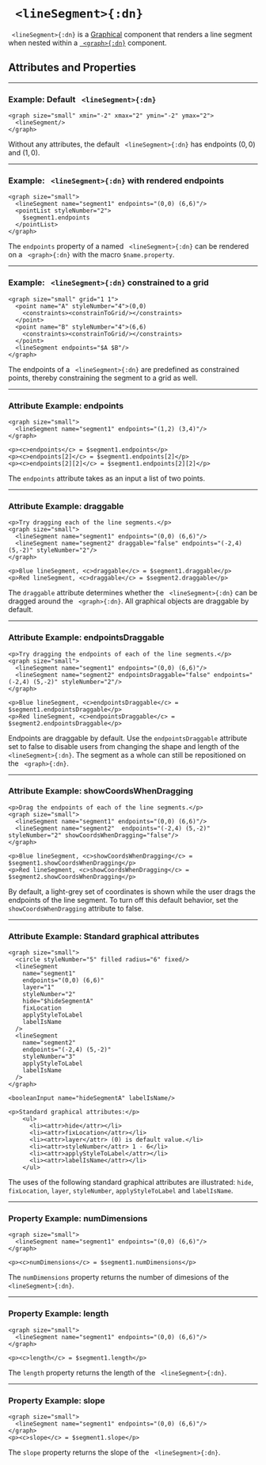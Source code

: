 


# ` <lineSegment>{:dn}`

` <lineSegment>{:dn}` is a [Graphical](../document_structure/essentialConcepts#component-types)
component that renders a line segment when nested within a [` <graph>{:dn}`](graph.mdx) component.

## Attributes and Properties 
 <AttrDisplay name='lineSegment'/> 
 <PropDisplay name='lineSegment'/>

---

### Example: Default ` <lineSegment>{:dn}`


```doenet-example
<graph size="small" xmin="-2" xmax="2" ymin="-2" ymax="2">
  <lineSegment/>
</graph>
```



Without any attributes, the default ` <lineSegment>{:dn}` has endpoints $(0,0)$ and $(1,0)$.



---

### Example: ` <lineSegment>{:dn}` with rendered endpoints


```doenet-example
<graph size="small">
  <lineSegment name="segment1" endpoints="(0,0) (6,6)"/>
  <pointList styleNumber="2">
    $segment1.endpoints
  </pointList>
</graph>
```



The `endpoints` property of a named ` <lineSegment>{:dn}` can be 
rendered on a ` <graph>{:dn}` with the macro `$name.property`.



---

### Example: ` <lineSegment>{:dn}` constrained to a grid


```doenet-editor-horiz
<graph size="small" grid="1 1">
  <point name="A" styleNumber="4">(0,0)
    <constraints><constrainToGrid/></constraints>
  </point>
  <point name="B" styleNumber="4">(6,6)
    <constraints><constrainToGrid/></constraints>
  </point>
  <lineSegment endpoints="$A $B"/>
</graph>
```



The endpoints of a ` <lineSegment>{:dn}` are predefined as constrained points, 
thereby constraining the segment to a grid as well.



---

### Attribute Example: endpoints


```doenet-editor-horiz
<graph size="small">
  <lineSegment name="segment1" endpoints="(1,2) (3,4)"/>
</graph>

<p><c>endpoints</c> = $segment1.endpoints</p>
<p><c>endpoints[2]</c> = $segment1.endpoints[2]</p>
<p><c>endpoints[2][2]</c> = $segment1.endpoints[2][2]</p>
```



The `endpoints` attribute takes as an input a list of two points.



---

### Attribute Example: draggable


```doenet-example
<p>Try dragging each of the line segments.</p>
<graph size="small">
  <lineSegment name="segment1" endpoints="(0,0) (6,6)"/>
  <lineSegment name="segment2" draggable="false" endpoints="(-2,4) (5,-2)" styleNumber="2"/>
</graph>

<p>Blue lineSegment, <c>draggable</c> = $segment1.draggable</p>
<p>Red lineSegment, <c>draggable</c> = $segment2.draggable</p>
```



The `draggable` attribute determines whether the ` <lineSegment>{:dn}` can be 
dragged around the ` <graph>{:dn}`. All graphical objects are draggable by default.



---

### Attribute Example: endpointsDraggable


```doenet-example
<p>Try dragging the endpoints of each of the line segments.</p>
<graph size="small">
  <lineSegment name="segment1" endpoints="(0,0) (6,6)"/>
  <lineSegment name="segment2" endpointsDraggable="false" endpoints="(-2,4) (5,-2)" styleNumber="2"/>
</graph>

<p>Blue lineSegment, <c>endpointsDraggable</c> = $segment1.endpointsDraggable</p>
<p>Red lineSegment, <c>endpointsDraggable</c> = $segment2.endpointsDraggable</p>
```



Endpoints are draggable by default. Use the `endpointsDraggable` attribute set to 
false to disable users from changing the shape and length of the ` <lineSegment>{:dn}`. The segment 
as a whole can still be repositioned on the ` <graph>{:dn}`.



---

### Attribute Example: showCoordsWhenDragging


```doenet-example
<p>Drag the endpoints of each of the line segments.</p>
<graph size="small">
  <lineSegment name="segment1" endpoints="(0,0) (6,6)"/>
  <lineSegment name="segment2"  endpoints="(-2,4) (5,-2)" styleNumber="2" showCoordsWhenDragging="false"/>
</graph>

<p>Blue lineSegment, <c>showCoordsWhenDragging</c> = $segment1.showCoordsWhenDragging</p>
<p>Red lineSegment, <c>showCoordsWhenDragging</c> = $segment2.showCoordsWhenDragging</p>
```



By default, a light-grey set of coordinates is shown while the user drags the 
endpoints of the line segment. To turn off this default behavior, set the `showCoordsWhenDragging` attribute 
to false.



---

### Attribute Example: Standard graphical attributes


```doenet-editor-horiz
<graph size="small">
  <circle styleNumber="5" filled radius="6" fixed/>
  <lineSegment 
    name="segment1" 
    endpoints="(0,0) (6,6)" 
    layer="1" 
    styleNumber="2" 
    hide="$hideSegmentA" 
    fixLocation 
    applyStyleToLabel 
    labelIsName
  />
  <lineSegment 
    name="segment2"  
    endpoints="(-2,4) (5,-2)" 
    styleNumber="3" 
    applyStyleToLabel 
    labelIsName
  />
</graph>

<booleanInput name="hideSegmentA" labelIsName/>

<p>Standard graphical attributes:</p>
    <ul>
      <li><attr>hide</attr></li>
      <li><attr>fixLocation</attr></li>
      <li><attr>layer</attr> (0) is default value.</li>
      <li><attr>styleNumber</attr> 1 - 6</li>
      <li><attr>applyStyleToLabel</attr></li>
      <li><attr>labelIsName</attr></li>
    </ul>
```



The uses of the following standard graphical attributes are 
illustrated: `hide`, `fixLocation`, `layer`, `styleNumber`, `applyStyleToLabel` and `labelIsName`.



---

### Property Example: numDimensions


```doenet-editor-horiz
<graph size="small">
  <lineSegment name="segment1" endpoints="(0,0) (6,6)"/>
</graph>

<p><c>numDimensions</c> = $segment1.numDimensions</p>
```



The `numDimensions` property returns the number of dimesions of the ` <lineSegment>{:dn}`.



---

### Property Example: length


```doenet-editor-horiz
<graph size="small">
  <lineSegment name="segment1" endpoints="(0,0) (6,6)"/>
</graph>

<p><c>length</c> = $segment1.length</p>
```



The `length` property returns the length of the ` <lineSegment>{:dn}`.



---

### Property Example: slope


```doenet-editor-horiz
<graph size="small">
  <lineSegment name="segment1" endpoints="(0,0) (6,6)"/>
</graph>
<p><c>slope</c> = $segment1.slope</p>
```



The `slope` property returns the slope of the ` <lineSegment>{:dn}`.

